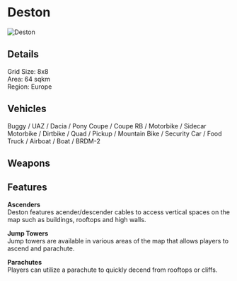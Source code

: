# Deston  

![Deston](/img/maps/deston.jpeg)

## Details

Grid Size: 8x8  
Area: 64 sqkm  
Region: Europe 

## Vehicles

Buggy / UAZ / Dacia / Pony Coupe / Coupe RB / Motorbike / Sidecar Motorbike / Dirtbike / Quad / Pickup / Mountain Bike / Security Car / Food Truck / Airboat / Boat / BRDM-2  

## Weapons


## Features

**Ascenders**  
Deston features acender/descender cables to access vertical spaces on the map such as buildings, rooftops and high walls.  

**Jump Towers**  
Jump towers are available in various areas of the map that allows players to ascend and parachute.  

**Parachutes**  
Players can utilize a parachute to quickly decend from rooftops or cliffs.  